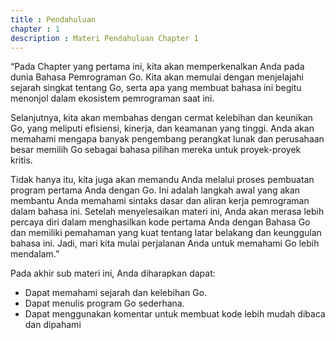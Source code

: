 ---
title : Pendahuluan
chapter : 1
description : Materi Pendahuluan Chapter 1
---

<Card>
“Pada Chapter yang pertama ini, kita akan memperkenalkan Anda pada dunia 
Bahasa Pemrograman Go. Kita akan memulai dengan menjelajahi sejarah 
singkat tentang Go, serta apa yang membuat bahasa ini begitu menonjol 
dalam ekosistem pemrograman saat ini.

Selanjutnya, kita akan membahas dengan cermat kelebihan dan keunikan Go, 
yang meliputi efisiensi, kinerja, dan keamanan yang tinggi. Anda akan 
memahami mengapa banyak pengembang perangkat lunak dan perusahaan 
besar memilih Go sebagai bahasa pilihan mereka untuk proyek-proyek kritis.

Tidak hanya itu, kita juga akan memandu Anda melalui proses pembuatan 
program pertama Anda dengan Go. Ini adalah langkah awal yang akan 
membantu Anda memahami sintaks dasar dan aliran kerja pemrograman dalam 
bahasa ini. Setelah menyelesaikan materi ini, Anda akan merasa lebih percaya 
diri dalam menghasilkan kode pertama Anda dengan Bahasa Go dan memiliki 
pemahaman yang kuat tentang latar belakang dan keunggulan bahasa ini. 
Jadi, mari kita mulai perjalanan Anda untuk memahami Go lebih mendalam.”
</Card>

Pada akhir sub materi ini, Anda diharapkan dapat:

- Dapat memahami sejarah dan kelebihan Go.
- Dapat menulis program Go sederhana.
- Dapat menggunakan komentar untuk membuat kode lebih mudah 
  dibaca dan dipahami






